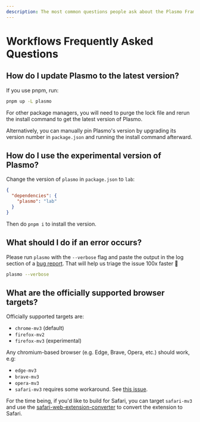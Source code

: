 ```yaml
---
description: The most common questions people ask about the Plasmo Framework.
---
```


# Workflows Frequently Asked Questions

## How do I update Plasmo to the latest version?

If you use pnpm, run:

```sh
pnpm up -L plasmo
```

For other package managers, you will need to purge the lock file and rerun the install command to get the latest version of Plasmo.

Alternatively, you can manually pin Plasmo's version by upgrading its version number in `package.json` and running the install command afterward.

## How do I use the experimental version of Plasmo?

Change the version of `plasmo` in `package.json` to `lab`:

```json filename="package.json"
{
  "dependencies": {
    "plasmo": "lab"
  }
}
```

Then do `pnpm i` to install the version.

## What should I do if an error occurs?

Please run `plasmo` with the `--verbose` flag and paste the output in the log section of a [bug report](/bug). That will help us triage the issue 100x faster 🙏

```sh
plasmo --verbose
```

## What are the officially supported browser targets?

Officially supported targets are:

- `chrome-mv3` (default)
- `firefox-mv2`
- `firefox-mv3` (experimental)

Any chromium-based browser (e.g. Edge, Brave, Opera, etc.) should work, e.g:

- `edge-mv3`
- `brave-mv3`
- `opera-mv3`
- `safari-mv3` requires some workaround. See [this issue](https://github.com/PlasmoHQ/plasmo/issues/233).

For the time being, if you'd like to build for Safari, you can target `safari-mv3` and use the [safari-web-extension-converter](https://developer.apple.com/documentation/safariservices/safari_web_extensions/converting_a_web_extension_for_safari) to convert the extension to Safari.
